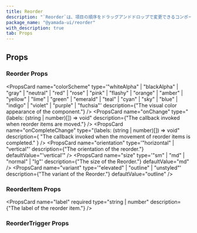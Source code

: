 ```yaml
---
title: Reorder
description: "`Reorder`は、項目の順序をドラッグアンドドロップで変更できるコンポーネントです。"
package_name: "@yamada-ui/reorder"
with_description: true
tab: Props
---
```


## Props

### Reorder Props

<PropsCard
  name="colorScheme"
  type='"whiteAlpha" | "blackAlpha" | "gray" | "neutral" | "red" | "rose" | "pink" | "flashy" | "orange" | "amber" | "yellow" | "lime" | "green" | "emerald" | "teal" | "cyan" | "sky" | "blue" | "indigo" | "violet" | "purple" | "fuchsia"'
  description={"The visual color appearance of the component."}
/>
<PropsCard
  name="onChange"
  type="(labels: (string | number)[]) => void"
  description={"The callback invoked when reorder items are moved."}
/>
<PropsCard
  name="onCompleteChange"
  type="(labels: (string | number)[]) => void"
  description={
    "The callback invoked when the movement of reorder items is completed."
  }
/>
<PropsCard
  name="orientation"
  type='"horizontal" | "vertical"'
  description={"The orientation of the reorder."}
  defaultValue="'vertical'"
/>
<PropsCard
  name="size"
  type='"sm" | "md" | "normal" | "lg"'
  description={"The size of the Reorder."}
  defaultValue="md"
/>
<PropsCard
  name="variant"
  type='"elevated" | "outline" | "unstyled"'
  description={"The variant of the Reorder."}
  defaultValue="outline"
/>

### ReorderItem Props

<PropsCard
  name="label"
  required
  type="string | number"
  description={"The label of the reorder item."}
/>

### ReorderTrigger Props
